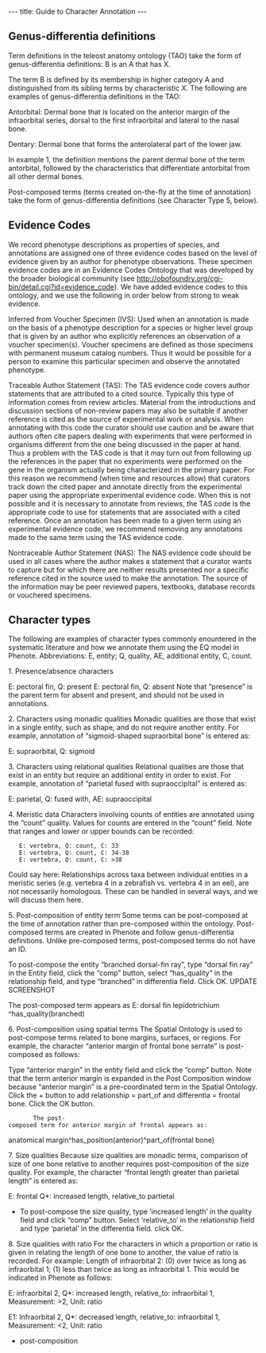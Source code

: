 ---
title: Guide to Character Annotation
---


==Genus-differentia definitions==

Term definitions in the teleost anatomy ontology (TAO) take the form of genus-differentia definitions:  B is an A that has X.

The term B is defined by its membership in higher category A and distinguished from its sibling terms by characteristic X. The following are examples of genus-differentia definitions in the TAO:

Antorbital: Dermal bone that is located on the anterior margin of the infraorbital series, dorsal to the first infraorbital and lateral to the nasal bone.

Dentary: Dermal bone that forms the anterolateral part of the lower jaw.

In example 1, the definition mentions the parent dermal bone of the term antorbital, followed by the characteristics that differentiate antorbital from all other dermal bones.

Post-composed terms (terms created on-the-fly at the time of annotation) take the form of genus-differentia definitions (see Character Type 5, below). 

==Evidence Codes==

We record phenotype descriptions as properties of species, and annotations are assigned one of three evidence codes based on the level of evidence given by an author for phenotype observations. These specimen evidence codes are in an Evidence Codes Ontology that was developed by the broader biological community (see http://obofoundry.org/cgi-bin/detail.cgi?id=evidence_code). We have added evidence codes to this ontology, and we use the following in order below from strong to weak evidence.

Inferred from Voucher Specimen (IVS): 
Used when an annotation is made on the basis of a phenotype description for a species or higher level group that is given by an author who explicitly references an observation of a voucher specimen(s). Voucher specimens are defined as those specimens with permanent museum catalog numbers. Thus it would be possible for a person to examine this particular specimen and observe the annotated phenotype.

Traceable Author Statement (TAS): 
The TAS evidence code covers author statements that are attributed to a cited source. Typically this type of information comes from review articles. Material from the introductions and discussion sections of non-review papers may also be suitable if another reference is cited as the source of experimental work or analysis. When annotating with this code the curator should use caution and be aware that authors often cite papers dealing with experiments that were performed in organisms different from the one being discussed in the paper at hand. Thus a problem with the TAS code is that it may turn out from following up the references in the paper that no experiments were performed on the gene in the organism actually being characterized in the primary paper. For this reason we recommend (when time and resources allow) that curators track down the cited paper and annotate directly from the experimental paper using the appropriate experimental evidence code. When this is not possible and it is necessary to annotate from reviews, the TAS code is the appropriate code to use for statements that are associated with a cited reference. Once an annotation has been made to a given term using an experimental evidence code, we recommend removing any annotations made to the same term using the TAS evidence code.

Nontraceable Author Statement (NAS):  
The NAS evidence code should be used in all cases where the author makes a statement that a curator wants to capture but for which there are neither results presented nor a specific reference cited in the source used to make the annotation. The source of the information may be peer reviewed papers, textbooks, database records or vouchered specimens.

==Character types==

The following are examples of character types commonly enountered in the systematic literature and how we annotate them using the EQ model in Phenote.  Abbreviations: E, entity; Q, quality, AE, additional entity, C, count.

1.	Presence/absence characters

E: pectoral fin, Q: present
E: pectoral fin, Q: absent
Note that “presence” is the parent term for absent and present, and should not be used in annotations. 


2.	Characters using monadic qualities 
Monadic qualities are those that exist in a single entity, such as shape, and do not require another entity.  For example, annotation of “sigmoid-shaped supraorbital bone” is entered as:

E: supraorbital, Q: sigmoid

3.	Characters using relational qualities 
Relational qualities are those that exist in an entity but require an additional entity in order to exist.  For example, annotation of “parietal fused with supraoccipital” is entered as:

E: parietal, Q: fused with, AE: supraoccipital

4.	Meristic data
Characters involving counts of entities are annotated using the “count” quality.  Values for counts are entered in the “count” field.  Note that ranges and lower or upper bounds can be recorded:
	
	E: vertebra, Q: count, C: 33 
	E: vertebra, Q: count, C: 34-38
	E: vertebra, Q: count, C: >38 
Could say here: Relationships across taxa between individual entities in a meristic series (e.g. vertebra 4 in a zebrafish vs. vertebra 4 in an eel), are not necessarily homologous.  These can be handled in several ways, and we will discuss them here. 


5.	Post-composition of entity term
Some terms can be post-composed at the time of annotation rather than pre-composed within the ontology. Post-composed terms are created in Phenote and follow genus-differentia definitions. Unlike pre-composed terms, post-composed terms do not have an ID. 

To post-compose the entity “branched dorsal-fin ray”, type “dorsal fin ray” in the Entity field, click the “comp” button, select “has_quality” in the relationship field, and type “branched” in differentia field.  Click OK.
UPDATE SCREENSHOT
 


The post-composed term appears as 
E: dorsal fin lepidotrichium ^has_quality(branched)

6.	Post-composition using spatial terms 
The Spatial Ontology is used to post-compose terms related to bone margins, surfaces, or regions.  For example, the character “anterior margin of frontal bone serrate” is post-composed as follows:

Type “anterior margin” in the entity field and click the “comp” button.  Note that the term anterior margin is expanded in the Post Composition window because “anterior margin” is a pre-coordinated term in the Spatial Ontology.  Click the + button to add relationship = part_of and differentia = frontal bone.  Click the OK button.
 

		The post-composed term for anterior margin of frontal appears as:
anatomical margin^has_position(anterior)^part_of(frontal bone)

7.	Size qualities 
Because size qualities are monadic terms, comparison of size of one bone relative to another requires post-composition of the size quality.  For example, the character “frontal length greater than parietal length” is entered as:

E: frontal 
Q*: increased length, relative_to partietal
		
*To post-compose the size quality, type ‘increased length’ in the quality field and click “comp” button. Select ‘relative_to’ in the relationship field and type ‘parietal’ in the differentia field.  click OK.

8.	Size qualities with ratio
For the characters in which a proportion or ratio is given in relating the length of one bone to another, the value of ratio is recorded. For example: 
Length of infraorbital 2: (0) over twice as long as infraorbital 1; (1) less than twice as long as infraorbital 1. This would be indicated in Phenote as follows:

E: infraorbital 2, Q*: increased length, relative_to: infraorbital 1, Measurement: >2, Unit: ratio

E1: Infraorbital 2, Q*: decreased length, relative_to: infraorbital 1, Measurement: <2, Unit: ratio

*post-composition
